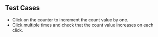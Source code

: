 ## Test Cases

- Click on the counter to increment the count value by one.
- Click multiple times and check that the count value increases on each click.
